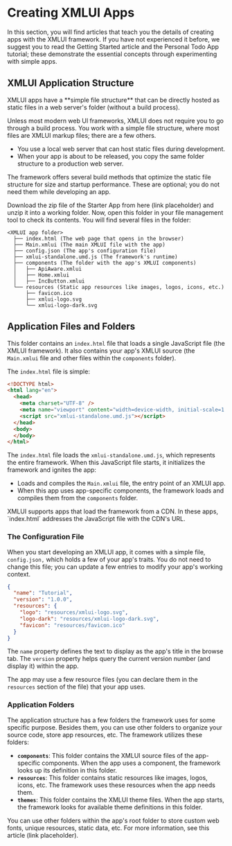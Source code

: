 
# Creating XMLUI Apps

In this section, you will find articles that teach you the details of creating apps with the XMLUI framework. If you have not experienced it before, we suggest you to read the Getting Started article and the Personal Todo App tutorial; these demonstrate the essential concepts through experimenting with simple apps.

## XMLUI Application Structure

<Callout type="info" emoji="💡">
  XMLUI apps have a **simple file structure** that can be directly hosted as static files in a web server's folder (without a build process). 
</Callout>

Unless most modern web UI frameworks, XMLUI does not require you to go through a build process. You work with a simple file structure, where most files are XMLUI markup files; there are a few others.
- You use a local web server that can host static files during development.
- When your app is about to be released, you copy the same folder structure to a production web server.

<Callout emoji="💡">
  The framework offers several build methods that optimize the static file structure for size and startup performance. These are optional; you do not need them while developing an app.
</Callout>


Download the zip file of the Starter App from here (link placeholder) and unzip it into a working folder. Now, open this folder in your file management tool to check its contents. You will find several files in the folder:

```
<XMLUI app folder>
  ├── index.html (The web page that opens in the browser)
  ├── Main.xmlui (The main XMLUI file with the app)
  ├── config.json (The app's configuration file)
  ├── xmlui-standalone.umd.js (The framework's runtime)
  ├── components (The folder with the app's XMLUI components)
  │   ├── ApiAware.xmlui
  │   ├── Home.xmlui
  │   ├── IncButton.xmlui
  └── resources (Static app resources like images, logos, icons, etc.)
      ├── favicon.ico
      ├── xmlui-logo.svg
      └── xmlui-logo-dark.svg
```

## Application Files and Folders

This folder contains an `index.html` file that loads a single JavaScript file (the XMLUI framework). It also contains your app's XMLUI source (the `Main.xmlui` file and other files within the `components` folder).

The `index.html` file is simple:

```html filename="index.html" /xmlui-standalone.umd.js/
<!DOCTYPE html>
<html lang="en">
  <head>
    <meta charset="UTF-8" />
    <meta name="viewport" content="width=device-width, initial-scale=1.0" />
    <script src="xmlui-standalone.umd.js"></script>
  </head>
  <body>
  </body>
</html>
```

The `index.html` file loads the `xmlui-standalone.umd.js`, which represents the entire framework. When this JavaScript file starts, it initializes the framework and ignites the app:
- Loads and compiles the `Main.xmlui` file, the entry point of an XMLUI app.
- When this app uses app-specific components, the framework loads and compiles them from the `components` folder.

<Callout type="info" emoji="📔">
  XMLUI supports apps that load the framework from a CDN. In these apps, `index.html` addresses the JavaScript file with the CDN's URL.
</Callout>

### The Configuration File

When you start developing an XMLUI app, it comes with a simple file, `config.json,` which holds a few of your app's traits. You do not need to change this file; you can update a few entries to modify your app's working context.

```json filename="config.json"
{
  "name": "Tutorial",
  "version": "1.0.0",
  "resources": {
    "logo": "resources/xmlui-logo.svg",
    "logo-dark": "resources/xmlui-logo-dark.svg",
    "favicon": "resources/favicon.ico"
  }
}
```

The `name` property defines the text to display as the app's title in the browse tab. The `version` property helps query the current version number (and display it) within the app.

The app may use a few resource files (you can declare them in the `resources` section of the file) that your app uses.

### Application Folders

The application structure has a few folders the framework uses for some specific purpose. Besides them, you can use other folders to organize your source code, store app resources, etc. The framework utilizes these folders:

- **`components`**: This folder contains the XMLUI source files of the app-specific components. When the app uses a component, the framework looks up its definition in this folder.
- **`resources`**: This folder contains static resources like images, logos, icons, etc. The framework uses these resources when the app needs them.
- **`themes`**: This folder contains the XMLUI theme files. When the app starts, the framework looks for available theme definitions in this folder.


<Callout type="info" emoji="📔">
  You can use other folders within the app's root folder to store custom web fonts, unique resources, static data, etc. For more information, see this article (link placeholder).
</Callout>